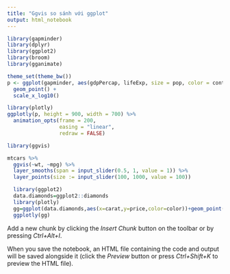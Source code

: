 ---
title: "Ggvis so sánh với ggplot"
output: html_notebook
---


```{r}

library(gapminder)
library(dplyr)
library(ggplot2)
library(broom)
library(gganimate)

theme_set(theme_bw())
p <- ggplot(gapminder, aes(gdpPercap, lifeExp, size = pop, color = continent, frame = year)) +
  geom_point() +
  scale_x_log10()

library(plotly)
ggplotly(p, height = 900, width = 700) %>%
  animation_opts(frame = 200,
                 easing = "linear",
                 redraw = FALSE)
```


```{r}
library(ggvis)

mtcars %>%
  ggvis(~wt, ~mpg) %>%
  layer_smooths(span = input_slider(0.5, 1, value = 1)) %>%
  layer_points(size := input_slider(100, 1000, value = 100))

```


```{r}
  library(ggplot2)
  data.diamonds=ggplot2::diamonds
  library(plotly)
  gg=ggplot(data.diamonds,aes(x=carat,y=price,color=color))+geom_point(alpha=0.3)
  ggplotly(gg)
```

Add a new chunk by clicking the *Insert Chunk* button on the toolbar or by pressing *Ctrl+Alt+I*.

When you save the notebook, an HTML file containing the code and output will be saved alongside it (click the *Preview* button or press *Ctrl+Shift+K* to preview the HTML file).
